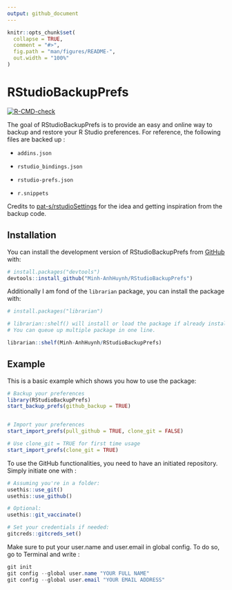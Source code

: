 ```yaml
---
output: github_document
---
```


<!-- README.md is generated from README.Rmd. Please edit that file -->

```r
knitr::opts_chunk$set(
  collapse = TRUE,
  comment = "#>",
  fig.path = "man/figures/README-",
  out.width = "100%"
)
```

# RStudioBackupPrefs

<!-- badges: start -->

[![R-CMD-check](https://github.com/Minh-AnhHuynh/RStudioBackupPrefs/actions/workflows/R-CMD-check.yaml/badge.svg)](https://github.com/Minh-AnhHuynh/RStudioBackupPrefs/actions/workflows/R-CMD-check.yaml)

<!-- badges: end -->

The goal of RStudioBackupPrefs is to provide an easy and online way to
backup and restore your R Studio preferences. For reference, the
following files are backed up :

-   `addins.json`

-   `rstudio_bindings.json`

-   `rstudio-prefs.json`

-   `r.snippets`

Credits to
[pat-s/rstudioSettings](https://github.com/pat-s/rstudioSettings.git)
for the idea and getting inspiration from the backup code.

## Installation

You can install the development version of RStudioBackupPrefs from
[GitHub](https://github.com/) with:

``` r
# install.packages("devtools")
devtools::install_github("Minh-AnhHuynh/RStudioBackupPrefs")
```

Additionally I am fond of the `librarian` package, you can install the
package with:

``` r
# install.packages("librarian") 

# librarian::shelf() will install or load the package if already installed.
# You can queue up multiple package in one line.

librarian::shelf(Minh-AnhHuynh/RStudioBackupPrefs)
```

## Example

This is a basic example which shows you how to use the package:

``` r
# Backup your preferences
library(RStudioBackupPrefs)
start_backup_prefs(github_backup = TRUE)


# Import your preferences
start_import_prefs(pull_github = TRUE, clone_git = FALSE)

# Use clone_git = TRUE for first time usage
start_import_prefs(clone_git = TRUE)
```

To use the GitHub functionalities, you need to have an initiated
repository. Simply initiate one with :

``` r
# Assuming you're in a folder:
usethis::use_git()
usethis::use_github()

# Optional:
usethis::git_vaccinate()

# Set your credentials if needed:
gitcreds::gitcreds_set()

```

Make sure to put your user.name and user.email in global config. To do
so, go to Terminal and write :

``` powershell
git init
git config --global user.name "YOUR FULL NAME"
git config --global user.email "YOUR EMAIL ADDRESS"

```

<!-- You'll still need to render `README.Rmd` regularly, to keep `README.md` up-to-date. `devtools::build_readme()` is handy for this. You could also use GitHub Actions to re-render `README.Rmd` every time you push. An example workflow can be found here: <https://github.com/r-lib/actions/tree/v1/examples>. -->
